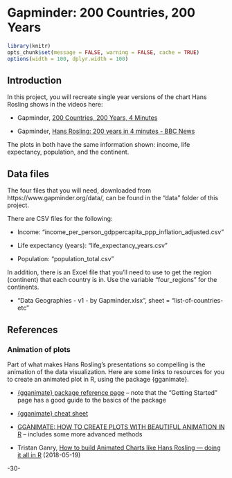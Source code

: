 <!-- 
This file by Martin Monkman 
is licensed under a Creative Commons Attribution 4.0 International License
https://creativecommons.org/licenses/by/4.0/  
-->


# Gapminder:  200 Countries, 200 Years {#gapminder200}


```r
library(knitr)
opts_chunk$set(message = FALSE, warning = FALSE, cache = TRUE)
options(width = 100, dplyr.width = 100)

```

## Introduction {#gapminder200-intro}


In this project, you will recreate  single year versions of the chart Hans Rosling shows in the videos here:

* Gapminder, [200 Countries, 200 Years, 4 Minutes](https://www.gapminder.org/videos/200-years-that-changed-the-world-bbc/)

* Gapminder, [Hans Rosling: 200 years in 4 minutes - BBC News](https://www.youtube.com/watch?v=Z8t4k0Q8e8Y)

The plots in both have the same information shown: income, life expectancy, population, and the continent.

## Data files {#gapminder200-data}

The four files that you will need, downloaded from https://www.gapminder.org/data/, can be found in the "data" folder of this project.

There are CSV files for the following:

* Income: "income_per_person_gdppercapita_ppp_inflation_adjusted.csv"

* Life expectancy (years): "life_expectancy_years.csv"

* Population: "population_total.csv"

In addition, there is an Excel file that you'll need to use to get the region (continent) that each country is in. Use the variable "four_regions" for the continents.

* "Data Geographies - v1 - by Gapminder.xlsx", sheet = "list-of-countries-etc"






## References {#gapminder200-ref}

### Animation of plots 

Part of what makes Hans Rosling's presentations so compelling is the animation of the data visualization. Here are some links to resources for you to create an animated plot in R, using the package {gganimate}. 

* [{gganimate} package reference page](https://gganimate.com/index.html) -- note that the "Getting Started" page has a good guide to the basics of the package

* [{gganimate} cheat sheet](https://raw.githubusercontent.com/rstudio/cheatsheets/main/gganimate.pdf)

* [GGANIMATE: HOW TO CREATE PLOTS WITH BEAUTIFUL ANIMATION IN R](https://www.datanovia.com/en/blog/gganimate-how-to-create-plots-with-beautiful-animation-in-r/) -- includes some more advanced methods

* Tristan Ganry, [How to build Animated Charts like Hans Rosling — doing it all in R](https://towardsdatascience.com/how-to-build-animated-charts-like-hans-rosling-doing-it-all-in-r-570efc6ba382) (2018-05-19)



-30-


